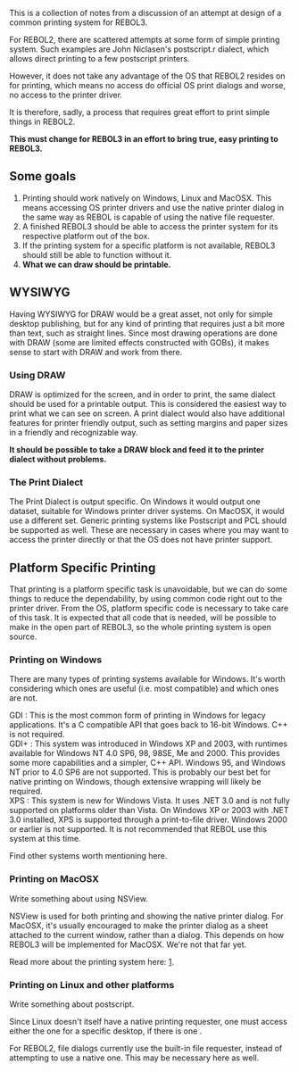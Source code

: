 This is a collection of notes from a discussion of an attempt at design of a common printing system for REBOL3.

For REBOL2, there are scattered attempts at some form of simple printing system. Such examples are John Niclasen's postscript.r dialect, which allows direct printing to a few postscript printers.

However, it does not take any advantage of the OS that REBOL2 resides on for printing, which means no access do official OS print dialogs and worse, no access to the printer driver.

It is therefore, sadly, a process that requires great effort to print simple things in REBOL2.

'''This must change for REBOL3 in an effort to bring true, easy printing to REBOL3.'''

==Some goals==

#Printing should work natively on Windows, Linux and MacOSX. This means accessing OS printer drivers and use the native printer dialog in the same way as REBOL is capable of using the native file requester.
#A finished REBOL3 should be able to access the printer system for its respective platform out of the box.
#If the printing system for a specific platform is not available, REBOL3 should still be able to function without it.
#'''What we can draw should be printable.'''

==WYSIWYG==

Having WYSIWYG for DRAW would be a great asset, not only for simple desktop publishing, but for any kind of printing that requires just a bit more than text, such as straight lines. Since most drawing operations are done with DRAW (some are limited effects constructed with GOBs), it makes sense to start with DRAW and work from there.

===Using DRAW===

DRAW is optimized for the screen, and in order to print, the same dialect should be used for a printable output. This is considered the easiest way to print what we can see on screen. A print dialect would also have additional features for printer friendly output, such as setting margins and paper sizes in a friendly and recognizable way.

'''It should be possible to take a DRAW block and feed it to the printer dialect without problems.'''

===The Print Dialect===

The Print Dialect is output specific. On Windows it would output one dataset, suitable for Windows printer driver systems. On MacOSX, it would use a different set. Generic printing systems like Postscript and PCL should be supported as well. These are necessary in cases where you may want to access the printer directly or that the OS does not have printer support.

==Platform Specific Printing==

That printing is a platform specific task is unavoidable, but we can do some things to reduce the dependability, by using common code right out to the printer driver. From the OS, platform specific code is necessary to take care of this task. It is expected that all code that is needed, will be possible to make in the open part of REBOL3, so the whole printing system is open source.

===Printing on Windows===

There are many types of printing systems available for Windows. It's worth considering which ones are useful (i.e. most compatible) and which ones are not.

;GDI : This is the most common form of printing in Windows for legacy applications. It's a C compatible  API that goes back to 16-bit Windows. C++ is not required.
;GDI+ : This system was introduced in Windows XP and 2003, with runtimes available for Windows NT 4.0 SP6, 98, 98SE, Me and 2000. This provides some more capabilities and a simpler, C++ API. Windows 95, and Windows NT prior to 4.0 SP6 are not supported. This is probably our best bet for native printing on Windows, though extensive wrapping will likely be required.
;XPS : This system is new for Windows Vista. It uses .NET 3.0 and is not fully supported on platforms older than Vista. On Windows XP or 2003 with .NET 3.0 installed, XPS is supported through a print-to-file driver. Windows 2000 or earlier is not supported. It is not recommended that REBOL use this system at this time.

Find other systems worth mentioning here.

===Printing on MacOSX===

Write something about using NSView.

NSView is used for both printing and showing the native printer dialog. For MacOSX, it's usually encouraged to make the printer dialog as a sheet attached to the current window, rather than a dialog. This depends on how REBOL3 will be implemented for MacOSX. We're not that far yet.

Read more about the printing system here: [http://developer.apple.com/documentation/Printing/Conceptual/About_MacOSX_Printing/index.html#//apple_ref/doc/uid/20001017].

===Printing on Linux and other platforms===

Write something about postscript.

Since Linux doesn't itself have a native printing requester, one must access either the one for a specific desktop, if there is one .

For REBOL2, file dialogs currently use the built-in file requester, instead of attempting to use a native one. This may be necessary here as well.